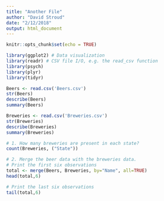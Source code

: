 ```yaml
---
title: "Another File"
author: "David Stroud"
date: "2/12/2018"
output: html_document
---
```


```r
knitr::opts_chunk$set(echo = TRUE)
```


```r
library(ggplot2) # Data visualization
library(readr) # CSV file I/O, e.g. the read_csv function
library(psych)
library(plyr)
library(tidyr)

Beers <- read.csv('Beers.csv')
str(Beers)
describe(Beers)
summary(Beers)
```

```r
Breweries <- read.csv('Breweries.csv')
str(Breweries)
describe(Breweries)
summary(Breweries)
```


```r
# 1. How many breweries are present in each state?
count(Breweries, ("State"))
```

```r
# 2. Merge the beer data with the breweries data.
# Print the first six observations
total <- merge(Beers, Breweries, by="Name", all=TRUE)
head(total,6)
```


```r
# Print the last six observations
tail(total,6)
```













